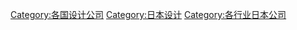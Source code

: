 [[Category:各国设计公司|Category:各国设计公司]]
[[Category:日本设计|Category:日本设计]]
[[Category:各行业日本公司|Category:各行业日本公司]]